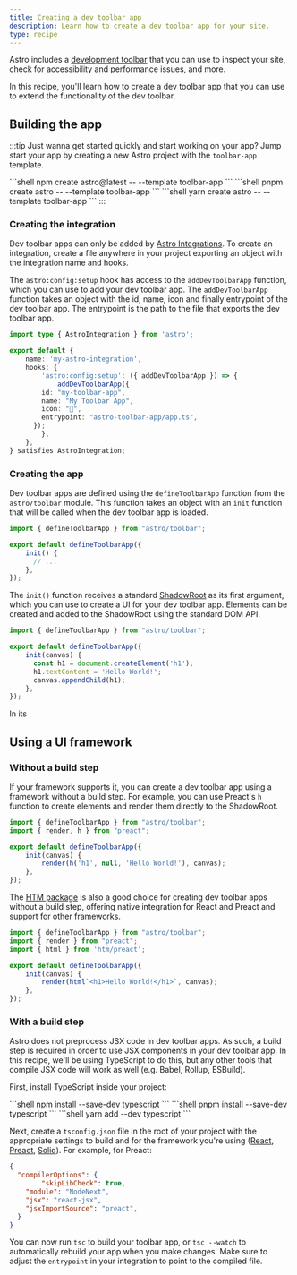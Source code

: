 ```yaml
---
title: Creating a dev toolbar app
description: Learn how to create a dev toolbar app for your site.
type: recipe
---
```



Astro includes a [development toolbar](https://docs.astro.build/en/guides/dev-toolbar/) that you can use to inspect your site, check for accessibility and performance issues, and more. 

In this recipe, you'll learn how to create a dev toolbar app that you can use to extend the functionality of the dev toolbar.

## Building the app

:::tip 
Just wanna get started quickly and start working on your app? Jump start your app by creating a new Astro project with the `toolbar-app` template.

<PackageManagerTabs>
  <Fragment slot="npm">
    ```shell
    npm create astro@latest -- --template toolbar-app
    ```
  </Fragment>
  <Fragment slot="pnpm">
    ```shell
    pnpm create astro -- --template toolbar-app
    ```
  </Fragment>
  <Fragment slot="yarn">
    ```shell
    yarn create astro -- --template toolbar-app
    ```
  </Fragment>
</PackageManagerTabs>
:::

### Creating the integration

Dev toolbar apps can only be added by [Astro Integrations](/en/reference/configuration-reference/#integrations). To create an integration, create a file anywhere in your project exporting an object with the integration name and hooks. 

The `astro:config:setup` hook has access to the `addDevToolbarApp` function, which you can use to add your dev toolbar app. The `addDevToolbarApp` function takes an object with the id, name, icon and finally entrypoint of the dev toolbar app. The entrypoint is the path to the file that exports the dev toolbar app.

```ts title="my-integration.ts"
import type { AstroIntegration } from 'astro';

export default {
	name: 'my-astro-integration',
	hooks: {
		'astro:config:setup': ({ addDevToolbarApp }) => {
			addDevToolbarApp({
        id: "my-toolbar-app",
        name: "My Toolbar App",
        icon: "🚀",
        entrypoint: "astro-toolbar-app/app.ts",
      });
		},
	},
} satisfies AstroIntegration;

```

### Creating the app

Dev toolbar apps are defined using the `defineToolbarApp` function from the `astro/toolbar` module. This function takes an object with an `init` function that will be called when the dev toolbar app is loaded. 

```ts title="astro-toolbar-app/app.ts"
import { defineToolbarApp } from "astro/toolbar";

export default defineToolbarApp({
    init() {
      // ...
    },
});
```

The `init()` function receives a standard [ShadowRoot](https://developer.mozilla.org/en-US/docs/Web/API/ShadowRoot) as its first argument, which you can use to create a UI for your dev toolbar app. Elements can be created and added to the ShadowRoot using the standard DOM API.

```ts title="astro-toolbar-app/app.ts" ins={5-7}
import { defineToolbarApp } from "astro/toolbar";

export default defineToolbarApp({
    init(canvas) {
      const h1 = document.createElement('h1');
      h1.textContent = 'Hello World!';
      canvas.appendChild(h1);
    },
});
```

In its 

## Using a UI framework

### Without a build step

If your framework supports it, you can create a dev toolbar app using a framework without a build step. For example, you can use Preact's `h` function to create elements and render them directly to the ShadowRoot.

```ts
import { defineToolbarApp } from "astro/toolbar";
import { render, h } from "preact";

export default defineToolbarApp({
    init(canvas) {
        render(h('h1', null, 'Hello World!'), canvas);
    },
});
```

The [HTM package](https://github.com/developit/htm) is also a good choice for creating dev toolbar apps without a build step, offering native integration for React and Preact and support for other frameworks.

```ts
import { defineToolbarApp } from "astro/toolbar";
import { render } from "preact";
import { html } from 'htm/preact';

export default defineToolbarApp({
    init(canvas) {
        render(html`<h1>Hello World!</h1>`, canvas);
    },
});
```

### With a build step

Astro does not preprocess JSX code in dev toolbar apps. As such, a build step is required in order to use JSX components in your dev toolbar app. In this recipe, we'll be using TypeScript to do this, but any other tools that compile JSX code will work as well (e.g. Babel, Rollup, ESBuild).

First, install TypeScript inside your project:

<PackageManagerTabs>
  <Fragment slot="npm">
    ```shell
    npm install --save-dev typescript
    ```
  </Fragment>
  <Fragment slot="pnpm">
    ```shell
    pnpm install --save-dev typescript
    ```
  </Fragment>
  <Fragment slot="yarn">
    ```shell
    yarn add --dev typescript
    ```
  </Fragment>
</PackageManagerTabs>

Next, create a `tsconfig.json` file in the root of your project with the appropriate settings to build and for the framework you're using ([React](https://react-typescript-cheatsheet.netlify.app/docs/basic/setup), [Preact](https://preactjs.com/guide/v10/typescript), [Solid](https://www.solidjs.com/guides/typescript)). For example, for Preact:

```json title="tsconfig.json"
{
  "compilerOptions": {
		"skipLibCheck": true,
    "module": "NodeNext",
    "jsx": "react-jsx",
    "jsxImportSource": "preact",
  }
}
```

You can now run `tsc` to build your toolbar app, or `tsc --watch` to automatically rebuild your app when you make changes. Make sure to adjust the `entrypoint` in your integration to point to the compiled file.
